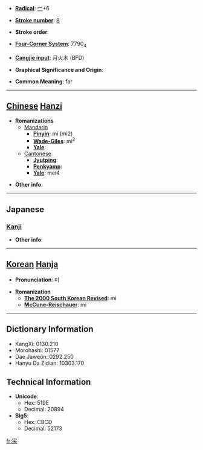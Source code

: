 * '''[[Wiktionary:Chinese radical index| Radical]]''': [[Wiktionary:Chinese radical index 冖|冖]]+6

* '''[[Wiktionary:Chinese total strokes index|Stroke number]]''': [[Wiktionary:Chinese total strokes index 8|8]]

* '''Stroke order''': 

* '''[[Wiktionary:Chinese four corner index|Four-Corner System]]''': 7790<sub>4</sub>

* '''[[Wiktionary:Chinese Cangjie index|Cangjie input]]''': 月火木 (BFD)

* '''Graphical Significance and Origin''': 

* '''Common Meaning''': far

----

== [[Chinese]] [[Hanzi]] ==

* '''Romanizations'''
** [[Mandarin]]
*** '''[[Pinyin]]''': mí (mi2)
*** '''[[Wade-Giles]]''': mi<sup>2</sup>
*** '''[[Yale]]''': 
**[[Cantonese]]
***'''[[Jyutping]]''':
***'''[[Penkyamp]]''': 
***'''[[Yale]]''': mei4

* '''Other info''': 

----

==Japanese==
===[[Kanji]]===
{{kanji|on readings=[[び]] (bi), [[み]] (mi)
|kun readings=[[ますます]] (masumasu)
}}

* '''Other info''':  

----

== [[Korean]] [[Hanja]] ==

* '''Pronunciation''': 미

* '''Romanization'''
** '''[[The 2000 South Korean Revised Romanization|The 2000 South Korean Revised]]''': mi
** '''[[McCune-Reischauer]]''': mi

----

== Dictionary Information ==

* KangXi: 0130.210
* Morohashi: 01577
* Dae Jaweon: 0292.250
* Hanyu Da Zidian: 10303.170

== Technical Information ==

* '''Unicode''':
** Hex: 519E
** Decimal: 20894
* '''Big5''':
** Hex: CBCD
** Decimal: 52173

[[fr:冞]]